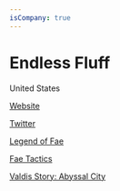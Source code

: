 ```yaml
---
isCompany: true
---
```


# Endless Fluff

<Location>

United States

</Location>



<Website>

[Website](http://endlessfluff.com)

[Twitter](https://twitter.com/EndlessFluff)

</Website>

<Games>

[Legend of Fae](https://endlessfluff.wordpress.com/legend-of-fae/)

[Fae Tactics](https://www.humblebundle.com/store/fae-tactics)

[Valdis Story: Abyssal City](http://www.valdisstory.com/)

</Games>
